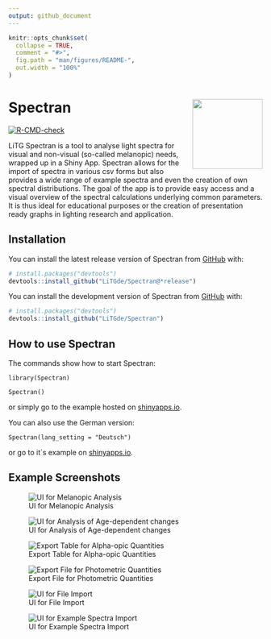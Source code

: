 ```yaml
---
output: github_document
---
```


<!-- README.md is generated from README.Rmd. Please edit that file -->

```r
knitr::opts_chunk$set(
  collapse = TRUE,
  comment = "#>",
  fig.path = "man/figures/README-",
  out.width = "100%"
)
```

# Spectran <img src="man/figures/logo.png" align="right" height="139"/>

<!-- badges: start -->

[![R-CMD-check](https://github.com/LiTGde/Spectran/actions/workflows/R-CMD-check.yaml/badge.svg)](https://github.com/LiTGde/Spectran/actions/workflows/R-CMD-check.yaml)

<!-- badges: end -->

LiTG Spectran is a tool to analyse light spectra for visual and non-visual (so-called melanopic) needs, wrapped up in a Shiny App. Spectran allows for the import of spectra in various csv forms but also provides a wide range of example spectra and even the creation of own spectral distributions. The goal of the app is to provide easy access and a visual overview of the spectral calculations underlying common parameters. It is thus ideal for educational purposes or the creation of presentation ready graphs in lighting research and application.

## Installation

You can install the latest release version of Spectran from [GitHub](https://github.com/) with:

``` r
# install.packages("devtools")
devtools::install_github("LiTGde/Spectran@*release")
```

You can install the development version of Spectran from [GitHub](https://github.com/) with:

``` r
# install.packages("devtools")
devtools::install_github("LiTGde/Spectran")
```

## How to use Spectran

The commands show how to start Spectran:

`library(Spectran)`

`Spectran()`

or simply go to the example hosted on [shinyapps.io](https://litg.shinyapps.io/Spectran_en/).

You can also use the German version:

`Spectran(lang_setting = "Deutsch")`

or go to it´s example on [shinyapps.io](https://litg.shinyapps.io/Spectran_de/).

## Example Screenshots

![UI for Melanopic Analysis](man/figures/English/06_Nonvisual_Analysis.png)

![UI for Analysis of Age-dependent changes](man/figures/English/07_Age-dependent_Analysis.png)

![Export Table for Alpha-opic Quantities](man/figures/English/10_Table_Export.png)

![Export File for Photometric Quantities](man/figures/English/09_Graph_Export.png)

![UI for File Import](man/figures/English/01_Import_UI.png)

![UI for Example Spectra Import](man/figures/English/02_Example_Spectra.png)
